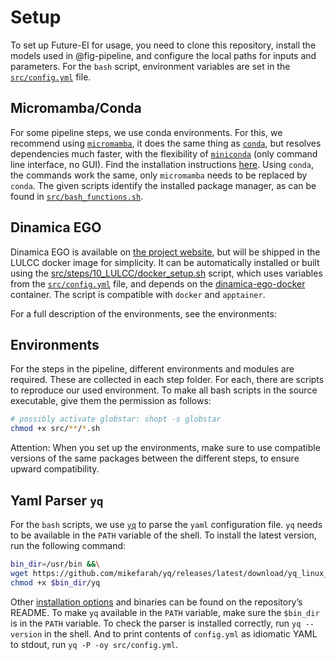 # Setup

To set up Future-EI for usage, you need to clone this repository, install the
models used in @fig-pipeline, and configure the local paths for inputs and parameters.
For the `bash` script, environment variables are set in the
[`src/config.yml`](https://github.com/cbueth/Future-EI/tree/main/src/config.yml)
file.

## Micromamba/Conda

For some pipeline steps, we use conda environments.
For this, we recommend using [`micromamba`](https://mamba.readthedocs.io/en/latest/),
it does the same thing as [`conda`](https://docs.conda.io/projects/conda/en/stable/),
but resolves dependencies much faster, with the flexibility of
[`miniconda`](https://docs.conda.io/en/latest/miniconda.html) (only command line
interface, no GUI).
Find the installation instructions
[here](https://mamba.readthedocs.io/en/latest/micromamba-installation.html).
Using `conda`, the commands work the same, only `micromamba` needs to be replaced by
`conda`.
The given scripts identify the installed package manager, as can be found in
[`src/bash_functions.sh`](https://github.com/cbueth/Future-EI/tree/main/src/bash_functions.sh).

## Dinamica EGO

Dinamica EGO is available on [the project website](https://dinamicaego.com/dinamica-7/),
but will be shipped in the LULCC docker image for simplicity.
It can be automatically installed or built using the
[src/steps/10_LULCC/docker_setup.sh](src/steps/10_LULCC/docker_setup.sh)
script, which uses variables from the
[`src/config.yml`](https://github.com/cbueth/Future-EI/tree/main/src/config.yml)
file, and depends on the
[dinamica-ego-docker](https://github.com/cbueth/dinamica-ego-docker/)
container.
The script is compatible with `docker` and `apptainer`.

For a full description of the environments, see the environments:

## Environments

For the steps in the pipeline, different environments and modules are required.
These are collected in each step folder.
For each, there are scripts to reproduce our used environment.
To make all bash scripts in the source executable, give them the permission as
follows:

```bash
# possibly activate globstar: shopt -s globstar
chmod +x src/**/*.sh
```

Attention: When you set up the environments, make sure to use compatible
versions of the same packages between the different steps, to ensure upward
compatibility.

## Yaml Parser `yq`

For the `bash` scripts, we use [`yq`](https://mikefarah.gitbook.io/yq/) to parse
the `yaml` configuration file.
`yq` needs to be available in the `PATH` variable of the shell.
To install the latest version, run the following command:
```bash
bin_dir=/usr/bin &&\
wget https://github.com/mikefarah/yq/releases/latest/download/yq_linux_amd64 -O $bin_dir/yq
chmod +x $bin_dir/yq
```
Other [installation options](https://github.com/mikefarah/yq/#install)
and binaries can be found on the repository's README.
To make `yq` available in the `PATH` variable, make sure the `$bin_dir` is
in the `PATH` variable.
To check the parser is installed correctly, run `yq --version` in the shell.
And to print contents of `config.yml` as idiomatic YAML to stdout, run
`yq -P -oy src/config.yml`.